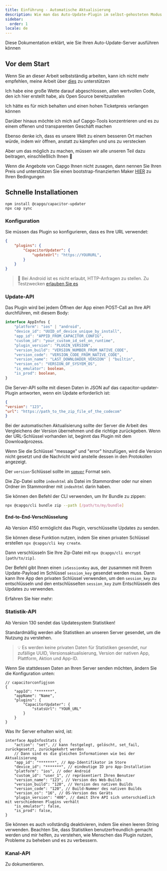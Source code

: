 ```yaml
---
title: Einführung - Automatische Aktualisierung
description: Wie man das Auto-Update-Plugin im selbst-gehosteten Modus verwendet
sidebar:
  order: 1
locale: de
---
```



Diese Dokumentation erklärt, wie Sie Ihren Auto-Update-Server ausführen können

## Vor dem Start

Wenn Sie an dieser Arbeit selbstständig arbeiten, kann ich nicht mehr empfehlen, meine Arbeit über [dies](https://githubcom/sponsors/riderx/) zu unterstützen

Ich habe eine große Wette darauf abgeschlossen, allen wertvollen Code, den ich hier erstellt habe, als Open Source bereitzustellen

Ich hätte es für mich behalten und einen hohen Ticketpreis verlangen können

Darüber hinaus möchte ich mich auf Capgo-Tools konzentrieren und es zu einem offenen und transparenten Geschäft machen

Ebenso denke ich, dass es unsere Welt zu einem besseren Ort machen würde, indem wir öffnen, anstatt zu kämpfen und uns zu verstecken

Aber um das möglich zu machen, müssen wir alle unseren Teil dazu beitragen, einschließlich Ihnen 🥹

Wenn die Angebote von Capgo Ihnen nicht zusagen, dann nennen Sie Ihren Preis und unterstützen Sie einen bootstrap-finanzierten Maker [HIER](https://githubcom/sponsors/riderx/) zu Ihren Bedingungen

## Schnelle Installationen

```
npm install @capgo/capacitor-updater
npx cap sync
```

### Konfiguration

Sie müssen das Plugin so konfigurieren, dass es Ihre URL verwendet:

```json
{
	"plugins": {
		"CapacitorUpdater": {
			"updateUrl": "https://YOURURL",
		}
	}
}
```

> 🚧 Bei Android ist es nicht erlaubt, HTTP-Anfragen zu stellen. Zu Testzwecken [erlauben Sie es](https://stackoverflowcom/questions/45940861/android-8-cleartext-http-traffic-not-permitted/)

### Update-API

Das Plugin wird bei jedem Öffnen der App einen POST-Call an Ihre API durchführen, mit diesem Body:

```typescript
interface AppInfos {
    "platform": "ios" | "android",
    "device_id": "UUID_of_device_unique_by_install",
    "app_id": "APPID_FROM_CAPACITOR_CONFIG",
    "custom_id": "your_custom_id_set_on_runtime",
    "plugin_version": "PLUGIN_VERSION",
    "version_build": "VERSION_NUMBER_FROM_NATIVE_CODE",
    "version_code": "VERSION_CODE_FROM_NATIVE_CODE",
    "version_name": "LAST_DOWNLOADER_VERSION" | "builtin",
    "version_os": "VERSION_OF_SYSYEM_OS",
    "is_emulator": boolean,
    "is_prod": boolean,
}
```

Die Server-API sollte mit diesen Daten in JSON auf das capacitor-updater-Plugin antworten, wenn ein Update erforderlich ist:

```json
{
"version": "123",
"url": "https://path_to_the_zip_file_of_the_codecom"
}
```

Bei der automatischen Aktualisierung sollte der Server die Arbeit des Vergleichens der Version übernehmen und die richtige zurückgeben. Wenn der URL-Schlüssel vorhanden ist, beginnt das Plugin mit dem Downloadprozess.

Wenn Sie die Schlüssel "message" und "error" hinzufügen, wird die Version nicht gesetzt und die Nachricht wird anstelle dessen in den Protokollen angezeigt.

Der `version`-Schlüssel sollte im [`semver`](https://semverorg/) Format sein.

Die Zip-Datei sollte `indexhtml` als Datei im Stammordner oder nur einen Ordner im Stammordner mit `indexhtml` darin haben.

Sie können den Befehl der CLI verwenden, um Ihr Bundle zu zippen:

```bash
npx @capgo/cli bundle zip --path [/path/to/my/bundle]
```

<LinkCard
	title="Update-Endpunkt"
	href="/docs/self-hosted/auto-update/update-endpoint"
/>

#### End-to-End-Verschlüsselung

Ab Version 4150 ermöglicht das Plugin, verschlüsselte Updates zu senden.

Sie können diese Funktion nutzen, indem Sie einen privaten Schlüssel erstellen ``npx @capgo/cli key create``.

Dann verschlüsseln Sie Ihre Zip-Datei mit ``npx @capgo/cli encrypt [path/to/zip]``.

Der Befehl gibt Ihnen einen `ivSessionKey` aus, der zusammen mit Ihrem Update-Payload im Schlüssel `session_key` gesendet werden muss. Dann kann Ihre App den privaten Schlüssel verwenden, um den `session_key` zu entschlüsseln und den entschlüsselten `session_key` zum Entschlüsseln des Updates zu verwenden.

Erfahren Sie hier mehr:

<LinkCard
	title="Selbstgehostete Live-Updates"
	href="https://capgoapp/blog/self-hosted-live-updates/"
/>

### Statistik-API

Ab Version 130 sendet das Updatesystem Statistiken!

Standardmäßig werden alle Statistiken an unseren Server gesendet, um die Nutzung zu verstehen.

> 💡 Es werden keine privaten Daten für Statistiken gesendet, nur zufällige UUID, Versionsaktualisierung, Version der nativen App, Plattform, Aktion und App-ID.

Wenn Sie stattdessen Daten an Ihren Server senden möchten, ändern Sie die Konfiguration unten:

```tsx
// capacitorconfigjson
{
	"appId": "*******",
	"appName": "Name",
	"plugins": {
		"CapacitorUpdater": {
			"statsUrl": "YOUR_URL"
		}
	}
}
```

Was Ihr Server erhalten wird, ist:

```tsx
interface AppInfosStats {
	"action": "set", // kann festgelegt, gelöscht, set_fail, zurückgesetzt, zurückgekehrt werden
	// Dann sind es die gleichen Informationen wie bei der Aktualisierung
	"app_id": "*******", // App-Identifikator im Store
	"device_id": "*******", // eindeutige ID pro App-Installation
	"platform": "ios", // oder Android
	"custom_id": "user_1", // repräsentiert Ihren Benutzer
	"version_name": "123", // Version des Web-Builds
	"version_build": "120", // Version des nativen Builds
	"version_code": "120", // Build-Nummer des nativen Builds
	"version_os": "16", // OS-Version des Geräts
	"plugin_version": "400", // damit Ihre API sich unterschiedlich mit verschiedenen Plugins verhält
	"is_emulator": false,
	"is_prod": false,
}
```

Sie können es auch vollständig deaktivieren, indem Sie einen leeren String verwenden. Beachten Sie, dass Statistiken benutzerfreundlich gemacht werden und mir helfen, zu verstehen, wie Menschen das Plugin nutzen, Probleme zu beheben und es zu verbessern.

<LinkCard
	title="Stats-Endpunkt"
	href="/docs/self-hosted/auto-update/stats-endpoint"
/>

### Kanal-API

Zu dokumentieren.